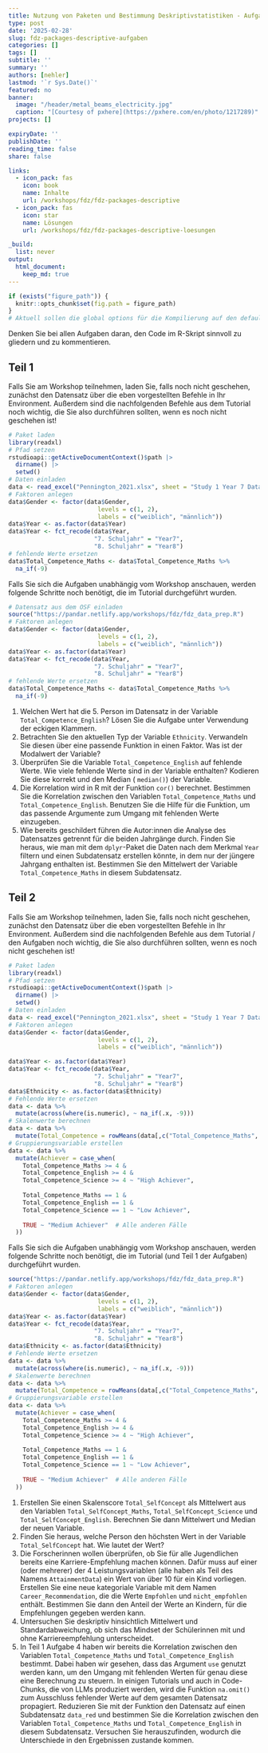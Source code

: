 ```yaml
---
title: Nutzung von Paketen und Bestimmung Deskriptivstatistiken - Aufgaben
type: post
date: '2025-02-28' 
slug: fdz-packages-descriptive-aufgaben
categories: [] 
tags: [] 
subtitle: ''
summary: '' 
authors: [nehler] 
lastmod: '`r Sys.Date()`'
featured: no
banner:
  image: "/header/metal_beams_electricity.jpg"
  caption: "[Courtesy of pxhere](https://pxhere.com/en/photo/1217289)"
projects: []

expiryDate: ''
publishDate: ''
reading_time: false
share: false

links:
  - icon_pack: fas
    icon: book
    name: Inhalte
    url: /workshops/fdz/fdz-packages-descriptive
  - icon_pack: fas
    icon: star
    name: Lösungen
    url: /workshops/fdz/fdz-packages-descriptive-loesungen

_build:
  list: never
output:
  html_document:
    keep_md: true
---
```




```r
if (exists("figure_path")) {
  knitr::opts_chunk$set(fig.path = figure_path)
}
# Aktuell sollen die global options für die Kompilierung auf den default Einstellungen gelassen werden
```



Denken Sie bei allen Aufgaben daran, den Code im R-Skript sinnvoll zu gliedern und zu kommentieren.

## Teil 1

Falls Sie am Workshop teilnehmen, laden Sie, falls noch nicht geschehen, zunächst den Datensatz über die eben vorgestellten Befehle in Ihr Environment. Außerdem sind die nachfolgenden Befehle aus dem Tutorial noch wichtig, die Sie also durchführen sollten, wenn es noch nicht geschehen ist!

```r
# Paket laden
library(readxl)
# Pfad setzen
rstudioapi::getActiveDocumentContext()$path |>
  dirname() |>
  setwd()
# Daten einladen
data <- read_excel("Pennington_2021.xlsx", sheet = "Study 1 Year 7 Data")
# Faktoren anlegen
data$Gender <- factor(data$Gender, 
                         levels = c(1, 2),
                         labels = c("weiblich", "männlich"))
data$Year <- as.factor(data$Year)
data$Year <- fct_recode(data$Year, 
                        "7. Schuljahr" = "Year7",
                        "8. Schuljahr" = "Year8")
# fehlende Werte ersetzen
data$Total_Competence_Maths <- data$Total_Competence_Maths %>% 
  na_if(-9)
``` 

Falls Sie sich die Aufgaben unabhängig vom Workshop anschauen, werden folgende Schritte noch benötigt, die im Tutorial durchgeführt wurden.

```r
# Datensatz aus dem OSF einladen
source("https://pandar.netlify.app/workshops/fdz/fdz_data_prep.R")
# Faktoren anlegen
data$Gender <- factor(data$Gender, 
                         levels = c(1, 2),
                         labels = c("weiblich", "männlich"))
data$Year <- as.factor(data$Year)
data$Year <- fct_recode(data$Year, 
                        "7. Schuljahr" = "Year7",
                        "8. Schuljahr" = "Year8")
# fehlende Werte ersetzen
data$Total_Competence_Maths <- data$Total_Competence_Maths %>% 
  na_if(-9)
```


1. Welchen Wert hat die 5. Person im Datensatz in der Variable `Total_Competence_English`? Lösen Sie die Aufgabe unter Verwendung der eckigen Klammern.
2. Betrachten Sie den aktuellen Typ der Variable `Ethnicity`. Verwandeln Sie diesen über eine passende Funktion in einen Faktor. Was ist der Modalwert der Variable?
3. Überprüfen Sie die Variable `Total_Competence_English` auf fehlende Werte. Wie viele fehlende Werte sind in der Variable enthalten? Kodieren Sie diese korrekt und den Median ( `median()`) der Variable.
4. Die Korrelation wird in R mit der Funktion `cor()` berechnet. Bestimmen Sie die Korrelation zwischen den Variablen `Total_Competence_Maths` und `Total_Competence_English`. Benutzen Sie die Hilfe für die Funktion, um das passende Argumente zum Umgang mit fehlenden Werte einzugeben.
5. Wie bereits geschildert führen die Autor:innen die Analyse des Datensatzes getrennt für die beiden Jahrgänge durch. Finden Sie heraus, wie man mit dem `dplyr`-Paket die Daten nach dem Merkmal `Year` filtern und einen Subdatensatz erstellen könnte, in dem nur der jüngere Jahrgang enthalten ist. Bestimmen Sie den Mittelwert der Variable `Total_Competence_Maths` in diesem Subdatensatz.



## Teil 2

Falls Sie am Workshop teilnehmen, laden Sie, falls noch nicht geschehen, zunächst den Datensatz über die eben vorgestellten Befehle in Ihr Environment. Außerdem sind die nachfolgenden Befehle aus dem Tutorial / den Aufgaben noch wichtig, die Sie also durchführen sollten, wenn es noch nicht geschehen ist!

```r
# Paket laden
library(readxl)
# Pfad setzen
rstudioapi::getActiveDocumentContext()$path |>
  dirname() |>
  setwd()
# Daten einladen
data <- read_excel("Pennington_2021.xlsx", sheet = "Study 1 Year 7 Data")
# Faktoren anlegen
data$Gender <- factor(data$Gender, 
                         levels = c(1, 2),
                         labels = c("weiblich", "männlich"))

data$Year <- as.factor(data$Year)
data$Year <- fct_recode(data$Year, 
                        "7. Schuljahr" = "Year7",
                        "8. Schuljahr" = "Year8")
data$Ethnicity <- as.factor(data$Ethnicity)
# Fehlende Werte ersetzen
data <- data %>%
  mutate(across(where(is.numeric), ~ na_if(.x, -9)))
# Skalenwerte berechnen
data <- data %>%
  mutate(Total_Competence = rowMeans(data[,c("Total_Competence_Maths", "Total_Competence_English", "Total_Competence_Science")]))
# Gruppierungsvariable erstellen
data <- data %>%
  mutate(Achiever = case_when(
    Total_Competence_Maths >= 4 & 
    Total_Competence_English >= 4 & 
    Total_Competence_Science >= 4 ~ "High Achiever",
    
    Total_Competence_Maths == 1 & 
    Total_Competence_English == 1 & 
    Total_Competence_Science == 1 ~ "Low Achiever",
    
    TRUE ~ "Medium Achiever"  # Alle anderen Fälle
  ))
``` 

Falls Sie sich die Aufgaben unabhängig vom Workshop anschauen, werden folgende Schritte noch benötigt, die im Tutorial (und Teil 1 der Aufgaben) durchgeführt wurden.

```r
source("https://pandar.netlify.app/workshops/fdz/fdz_data_prep.R")
# Faktoren anlegen
data$Gender <- factor(data$Gender, 
                         levels = c(1, 2),
                         labels = c("weiblich", "männlich"))
data$Year <- as.factor(data$Year)
data$Year <- fct_recode(data$Year, 
                        "7. Schuljahr" = "Year7",
                        "8. Schuljahr" = "Year8")
data$Ethnicity <- as.factor(data$Ethnicity)
# Fehlende Werte ersetzen
data <- data %>%
  mutate(across(where(is.numeric), ~ na_if(.x, -9)))
# Skalenwerte berechnen
data <- data %>%
  mutate(Total_Competence = rowMeans(data[,c("Total_Competence_Maths", "Total_Competence_English", "Total_Competence_Science")]))
# Gruppierungsvariable erstellen
data <- data %>%
  mutate(Achiever = case_when(
    Total_Competence_Maths >= 4 & 
    Total_Competence_English >= 4 & 
    Total_Competence_Science >= 4 ~ "High Achiever",
    
    Total_Competence_Maths == 1 & 
    Total_Competence_English == 1 & 
    Total_Competence_Science == 1 ~ "Low Achiever",
    
    TRUE ~ "Medium Achiever"  # Alle anderen Fälle
  ))

```




1. Erstellen Sie einen Skalenscore `Total_SelfConcept` als Mittelwert aus den Variablen `Total_SelfConcept_Maths`, `Total_SelfConcept_Science` und `Total_SelfConcept_English`. Berechnen Sie dann Mittelwert und Median der neuen Variable.
2. Finden Sie heraus, welche Person den höchsten Wert in der Variable `Total_SelfConcept` hat. Wie lautet der Wert?
3. Die Forscherinnen wollen überprüfen, ob Sie für alle Jugendlichen bereits eine Karriere-Empfehlung machen können. Dafür muss auf einer (oder mehrerer) der 4 Leistungsvariablen (alle haben als Teil des Namens `AttainmentData`) ein Wert von über 10 für ein Kind vorliegen. Erstellen Sie eine neue kategoriale Variable mit dem Namen `Career_Recommendation`, die die Werte `Empfohlen` und `nicht_empfohlen` enthält. Bestimmen Sie dann den Anteil der Werte an Kindern, für die Empfehlungen gegeben werden kann.
4. Untersuchen Sie deskriptiv hinsichtlich Mittelwert und Standardabweichung, ob sich das Mindset der Schülerinnen mit und ohne Karriereempfehlung unterscheidet.
5. In Teil 1 Aufgabe 4 haben wir bereits die Korrelation zwischen den Variablen `Total_Competence_Maths` und `Total_Competence_English` bestimmt. Dabei haben wir gesehen, dass das Argument `use` genutzt werden kann, um den Umgang mit fehlenden Werten für genau diese eine Berechnung zu steuern. In einigen Tutorials und auch in Code-Chunks, die von LLMs produziert werden, wird die Funktion `na.omit()` zum Ausschluss fehlender Werte auf dem gesamten Datensatz propagiert. Reduzieren Sie mit der Funktion den Datensatz auf einen Subdatensatz `data_red` und bestimmen Sie die Korrelation zwischen den Variablen `Total_Competence_Maths` und `Total_Competence_English` in diesem Subdatensatz. Versuchen Sie herauszufinden, wodurch die Unterschiede in den Ergebnissen zustande kommen.

